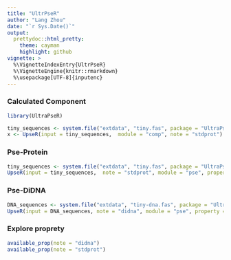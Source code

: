 ```yaml
---
title: "UltrPseR"
author: "Lang Zhou"
date: "`r Sys.Date()`"
output:
  prettydoc::html_pretty:
    theme: cayman
    highlight: github
vignette: >
  %\VignetteIndexEntry{UltrPseR}
  %\VignetteEngine{knitr::rmarkdown}
  %\usepackage[UTF-8]{inputenc}
---
```


###  Calculated Component

```r
library(UltraPseR)
```

```r
tiny_sequences <- system.file("extdata", "tiny.fas", package = "UltraPseR")
x <- UpseR(input = tiny_sequences,  module = "comp", note = "stdprot")

```

###  Pse-Protein

```r
tiny_sequences <- system.file("extdata", "tiny.fas", package = "UltraPseR")
UpseR(input = tiny_sequences,  note = "stdprot", module = "pse", property = "ZIMJ680105", w = 0.05, l = 10, t = 2)
```

###  Pse-DiDNA

```r
DNA_sequences <- system.file("extdata", "tiny-dna.fas", package = "UltraPseR")
UpseR(input = DNA_sequences, note = "didna", module = "pse", property = "DD0033", w = 0.05, l = 3, t = 1)
```

###  Explore proprety
```r
available_prop(note = "didna")
available_prop(note = "stdprot")
```

